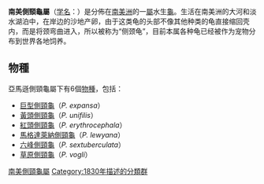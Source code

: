 {{Automatic taxobox 
| image = Podocnemis unifilis.jpg
| image_width = 250px
| image_caption = [[黃頭側頸龜|黃頭側頸龜]]
| taxon = Podocnemis
| authority = [[Johann_Georg_Wagler|Wagler]], 1830
| subdivision_ranks = [[種|種]]
| subdivision =
* 參見內文
}}

'''南美側頸龜屬'''（[[学名|学名]]：''{{lang|la|Podocnemis}}''）是分佈在[[南美洲|南美洲]]的一[[屬|屬]]水生[[龜|龜]]。生活在南美洲的大河和淡水湖泊中，在岸边的沙地产卵，由于这类龟的头部不像其他种类的龟直接缩回壳内，而是将颈弯曲进入，所以被称为“侧颈龟”，目前本属各种龟已经被作为宠物分布到世界各地饲养。

==物種==
亞馬遜側頸龜屬下有6個[[物種|物種]]，包括：
* [[巨型側頸龜|巨型側頸龜]]（''P. expansa''）
* [[黃頭側頸龜|黃頭側頸龜]]（''P. unifilis''）
* [[紅頭側頸龜|紅頭側頸龜]]（''P. erythrocephala''）
* [[馬格達萊納側頸龜|馬格達萊納側頸龜]]（''P. lewyana''）
* [[六峰側頸龜|六峰側頸龜]]（''P. sextuberculata''）
* [[草原側頸龜|草原側頸龜]]（''P. vogli''）
{{龜鱉目|P.}}
{{Taxonbar|from=Q969512}}

[[Category:南美側頸龜屬|]]
[[Category:1830年描述的分類群|Category:1830年描述的分類群]]